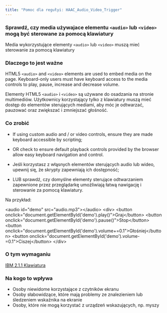 ```yaml
---
title: "Pomoc dla regułyi: HAAC_Audio_Video_Trigger"
---
```


<div className="toolHelp">
<Row>
<Column colLg={16} colMd={8} colSm={4} className="toolHead">

### Sprawdź, czy media używajace elementu `<audio>` lub `<video>` mogą być sterowane za pomocą klawiatury


<div id="locLevel"></div>

Media wykorzystujące elementy `<audio>` lub `<video>` muszą mieć sterowanie za pomocą klawiatury

</Column>
</Row>
<Row>
<Column colLg={11} colMd={5} colSm={4} className="toolMain">

### Dlaczego to jest ważne

HTML5 `<audio>` and `<video>` elements are used to embed media on the page. Keyboard-only users must have keyboard access to the media controls to play, pause, increase and decrease volume.

Elementy HTML5 `<audio>` i `<video>` są używane do osadzania na stronie multimediów. Użytkownicy korzystający tylko z klawiatury muszą mieć dostęp do elementów sterujących mediami, aby móc je odtwarzać, pauzować oraz zwiększać i zmniejszać głośność.


<div id="locSnippet"></div>

### Co zrobić

* If using custom audio and / or video controls, ensure they are made keyboard accessible by scripting;
* OR check to ensure default playback controls provided by the browser allow easy keyboard navigation and control.


* Jeśli korzystasz z włąsnych elementów sterujących audio lub wideo, upewnij się, że skrypty zapewniają ich dostępność;
* LUB sprawdź, czy domyślne elementy sterujące odtwarzaniem zapewnione przez przeglądarkę umożliwiają łatwą nawigację i sterowanie za pomocą klawiatury.

Na przykład:

<CodeSnippet type="multi" light={true}>&lt;audio id="demo" src="audio.mp3"&gt;&lt;/audio&gt;
    &lt;div&gt;
        &lt;button onclick="document.getElementById('demo').play()"&gt;Graj&lt;/button&gt;
        &lt;button onclick="document.getElementById('demo').pause()"&gt;Stop&lt;/button&gt;
        &lt;button onclick="document.getElementById('demo').volume+=0.1"&gt;Głośniej&lt;/button&gt;
        &lt;button onclick="document.getElementById('demo').volume-=0.1"&gt;Ciszej&lt;/button&gt;
    &lt;/div&gt;</CodeSnippet>

</Column>
<Column colLg={5} colMd={3} colSm={4} className="toolLeft">

### O tym wymaganiu

[IBM 2.1.1 Klawiatura](http://www.ibm.com/able/guidelines/ci162/keyboard.html)

### Na kogo to wpływa

* Osoby niewidome korzystające z czytników ekranu
* Osoby słabowidzące, które mają problemy ze znalezieniem lub śledzeniem wskaźnika na ekranie
* Osoby, które nie mogą korzystać z urządzeń wskazujących, np. myszy

</Column>
</Row>
</div>

